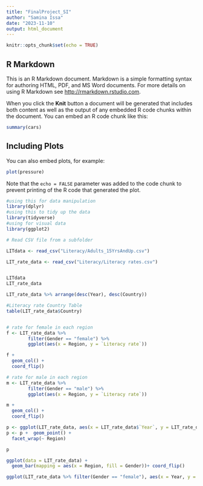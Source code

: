 ```yaml
---
title: "FinalProject_SI"
author: "Samina Issa"
date: "2023-11-10"
output: html_document
---
```


```r
knitr::opts_chunk$set(echo = TRUE)
```

## R Markdown

This is an R Markdown document. Markdown is a simple formatting syntax for authoring HTML, PDF, and MS Word documents. For more details on using R Markdown see <http://rmarkdown.rstudio.com>.

When you click the **Knit** button a document will be generated that includes both content as well as the output of any embedded R code chunks within the document. You can embed an R code chunk like this:

```r
summary(cars)
```

## Including Plots

You can also embed plots, for example:

```r
plot(pressure)
```

Note that the `echo = FALSE` parameter was added to the code chunk to prevent printing of the R code that generated the plot.

```r
#using this for data manipulation
library(dplyr)
#using this to tidy up the data
library(tidyverse)
#using for visual data
library(ggplot2)


```


```r
# Read CSV file from a subfolder

LITdata <- read_csv("Literacy/Adults_15YrsAndUp.csv")

LIT_rate_data <- read_csv("Literacy/Literacy rates.csv")


LITdata
LIT_rate_data

LIT_rate_data %>% arrange(desc(Year), desc(Country))

```



```r
#Literacy rate Country Table
table(LIT_rate_data$Country)


# rate for female in each region
f <- LIT_rate_data %>% 
        filter(Gender == "female") %>% 
        ggplot(aes(x = Region, y = `Literacy rate`))

f + 
  geom_col() + 
  coord_flip() 

# rate for male in each region
m <- LIT_rate_data %>% 
        filter(Gender == "male") %>% 
        ggplot(aes(x = Region, y = `Literacy rate`))

m + 
  geom_col() + 
  coord_flip() 

```

```r
p <- ggplot(LIT_rate_data, aes(x = LIT_rate_data$`Year`, y = LIT_rate_data$`Literacy rate`, color = LIT_rate_data$Region)) 
p <- p +  geom_point() +
  facet_wrap(~ Region)

p
```

```r
ggplot(data = LIT_rate_data) + 
  geom_bar(mapping = aes(x = Region, fill = Gender))+ coord_flip()

```


```r
ggplot(LIT_rate_data %>% filter(Gender == "female"), aes(x = Year, y = `Literacy rate`)) + geom_line() + geom_point()
```



```r

```




```r

```



```r

```



```r

```



```r

```



```r

```



```r

```



```r

```


```r

```



```r

```
